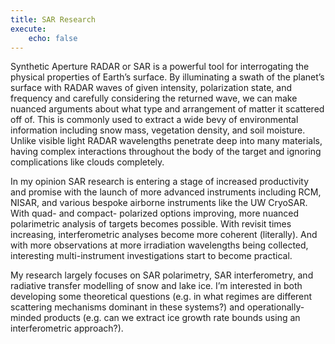 ```yaml
---
title: SAR Research
execute:
    echo: false
---
```


Synthetic Aperture RADAR or SAR is a powerful tool for interrogating the physical properties of Earth's surface. By illuminating a swath of the planet's surface with RADAR waves of given intensity, polarization state, and frequency and carefully considering the returned wave, we can make nuanced arguments about what type and arrangement of matter it scattered off of. This is commonly used to extract a wide bevy of environmental information including snow mass, vegetation density, and soil moisture. Unlike visible light RADAR wavelengths penetrate deep into many materials, having complex interactions throughout the body of the target and ignoring complications like clouds completely.

In my opinion SAR research is entering a stage of increased productivity and promise with the launch of more advanced instruments including RCM, NISAR, and various bespoke airborne instruments like the UW CryoSAR. With quad- and compact- polarized options improving, more nuanced polarimetric analysis of targets becomes possible. With revisit times increasing, interferometric analyses become more coherent (literally). And with more observations at more irradiation wavelengths being collected, interesting multi-instrument investigations start to become practical.

My research largely focuses on SAR polarimetry, SAR interferometry, and radiative transfer modelling of snow and lake ice. I'm interested in both developing some theoretical questions (e.g. in what regimes are different scattering mechanisms dominant in these systems?) and operationally-minded products (e.g. can we extract ice growth rate bounds using an interferometric approach?).